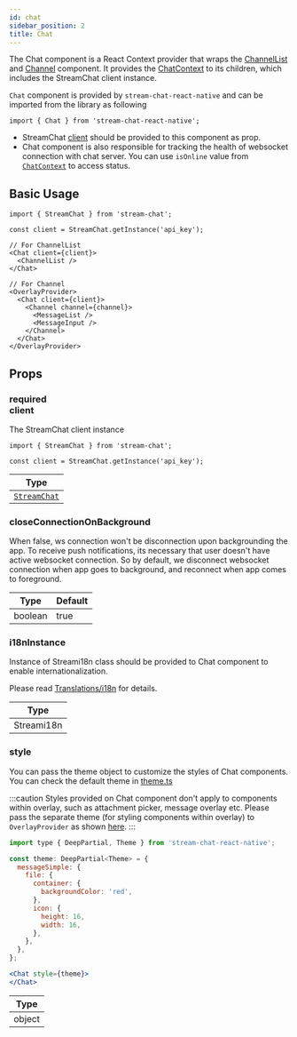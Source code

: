 ```yaml
---
id: chat
sidebar_position: 2
title: Chat
---
```


<!-- TODO: Change to new docs -->
The Chat component is a React Context provider that wraps the [ChannelList](#) and [Channel](#) component. It provides the [ChatContext](#) to its children, which includes the StreamChat client instance.

`Chat` component is provided by `stream-chat-react-native` and can be imported from the library as following

```tsx
import { Chat } from 'stream-chat-react-native';
```

- StreamChat [client](#) should be provided to this component as prop.
- Chat component is also responsible for tracking the health of websocket connection with chat server. You can use `isOnline` value from [`ChatContext`](#) to access status.

## Basic Usage

```tsx
import { StreamChat } from 'stream-chat'; 

const client = StreamChat.getInstance('api_key');

// For ChannelList
<Chat client={client}>
  <ChannelList />
</Chat>

// For Channel
<OverlayProvider>
  <Chat client={client}>
    <Channel channel={channel}>
      <MessageList />
      <MessageInput />
    </Channel>
  </Chat>
</OverlayProvider>
```

## Props

### <div class="label required">required</div> **client**

The StreamChat client instance

```tsx
import { StreamChat } from 'stream-chat'; 

const client = StreamChat.getInstance('api_key');
```

| Type |
| - |
| [`StreamChat`](#) |

### closeConnectionOnBackground

When false, ws connection won't be disconnection upon backgrounding the app. To receive push notifications, its necessary that user doesn't have active websocket connection. So by default, we disconnect websocket connection when app goes to background, and reconnect when app comes to foreground.

| Type | Default |
| - | - |
| boolean | true |

### i18nInstance

Instance of Streami18n class should be provided to Chat component to enable internationalization.

Please read [Translations/i18n](../basics/translations#instantiation) for details.

| Type |
| - |
| Streami18n |

### style

You can pass the theme object to customize the styles of Chat components. You can check the default theme in [theme.ts](https://github.com/GetStream/stream-chat-react-native/blob/master/src/contexts/themeContext/utils/theme.ts)

:::caution
Styles provided on Chat component don't apply to components within overlay, such as attachment picker, message overlay etc. Please pass the separate theme (for styling components within overlay) to `OverlayProvider` as shown [here](#).
:::

```jsx
import type { DeepPartial, Theme } from 'stream-chat-react-native';

const theme: DeepPartial<Theme> = {
  messageSimple: {
    file: {
      container: {
        backgroundColor: 'red',
      },
      icon: {
        height: 16,
        width: 16,
      },
    },
  },
};

<Chat style={theme}>
</Chat>
```

| Type |
| - |
| object |